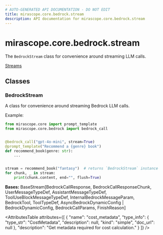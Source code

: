```yaml
---
# AUTO-GENERATED API DOCUMENTATION - DO NOT EDIT
title: mirascope.core.bedrock.stream
description: API documentation for mirascope.core.bedrock.stream
---
```


# mirascope.core.bedrock.stream

<ApiType type="Module" />

The `BedrockStream` class for convenience around streaming LLM calls.

<Info title="Usage">

[Streams](/docs/mirascope/learn/streams)

</Info>

## Classes

### BedrockStream

<ApiType type="Class" />

A class for convenience around streaming Bedrock LLM calls.

Example:

```python
from mirascope.core import prompt_template
from mirascope.core.bedrock import bedrock_call


@bedrock_call("gpt-4o-mini", stream=True)
@prompt_template("Recommend a {genre} book")
def recommend_book(genre: str):
    ...


stream = recommend_book("fantasy")  # returns `BedrockStream` instance
for chunk, _ in stream:
    print(chunk.content, end="", flush=True)
```

**Bases:** BaseStream[BedrockCallResponse, BedrockCallResponseChunk, UserMessageTypeDef, AssistantMessageTypeDef, ToolUseBlockMessageTypeDef, InternalBedrockMessageParam, BedrockTool, ToolTypeDef, AsyncBedrockDynamicConfig | BedrockDynamicConfig, BedrockCallParams, FinishReason]

<AttributesTable
  attributes={[
  {
    "name": "cost_metadata",
    "type_info": {
      "type_str": "CostMetadata",
      "description": null,
      "kind": "simple",
      "doc_url": null
    },
    "description": "Get metadata required for cost calculation."
  }
]}
/>



